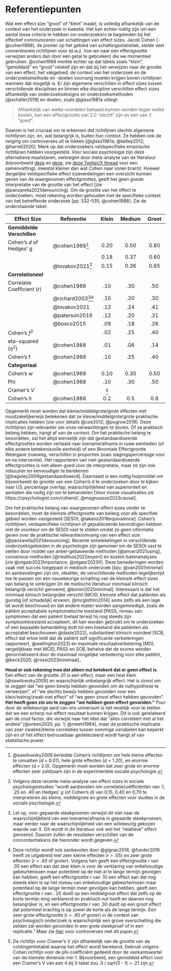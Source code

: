 # Referentiepunten

Wat een effect size "groot" of "klein" maakt, is volledig afhankelijk van de context van het onderzoek in kwestie. Het kan echter nuttig zijn om een aantal losse criteria te hebben om onderzoekers te begeleiden bij het effectief communiceren van schattingen van effect sizes. Jacob Cohen [-@cohen1988], de pionier op het gebied van schattingsstatistiek, stelde veel conventionele richtlijnen voor (d.w.z. hoe we naar een effectgrootte verwijzen anders dan door een getal te gebruiken) die we momenteel gebruiken. @cohen1988 merkte echter op dat labels zoals "klein", "gemiddeld" en "groot" relatief zijn en dat bij het verwijzen naar de grootte van een effect, het vakgebied, de context van het onderzoek en de onderzoeksmethode en -doelen voorrang moeten krijgen boven richtlijnen wanneer dat mogelijk is. Er zijn algemene verschillen in effect sizes tussen verschillende disciplines en binnen elke discipline verschillen effect sizes afhankelijk van onderzoeksdesigns en onderzoeksmethoden [@schäfer2019] en doelen; zoals @glass1981a uitlegt:


> Afhankelijk van welke voordelen behaald kunnen worden tegen welke kosten, kan een effectgrootte van 2,0 "slecht" zijn en een van .1 "goed".

Daarom is het cruciaal om te erkennen dat richtlijnen slechts algemene richtlijnen zijn, en, wat belangrijk is, buiten hun context. Ze hebben ook de neiging om controverses uit te lokken [@glass1981a; @kelley2012; @harrell2020]. Merk op dat onderzoekers veldspecifieke empirische richtlijnen hebben voorgesteld. Voor sociale psychologie zijn deze alternatieve maatstaven, verkregen door meta-analyse van de literatuur (bijvoorbeeld [deze](https://doi.org/10.1037/1089-2680.7.4.331) en [deze](https://doi.org/10.1016/j.paid.2016.06.069); zie [deze Twitter/X thread](https://twitter.com/cjsotomatic/status/1144701540839698432) voor een samenvatting), meestal kleiner dan wat Cohen naar voren bracht. Hoewel dergelijke veldspecifieke effect sizeverdelingen een overzicht kunnen geven van de waargenomen effectgroottes, geeft het geen goede interpretatie van de grootte van het effect [zie @panzarella2021denouncing]. Om de grootte van het effect te onderzoeken, moet rekening worden gehouden met de specifieke context van het betreffende onderzoek [pp. 532-535, @cohen1988]. Zie de onderstaande tabel:


| Effect Size                   | Referentie                                  |      Klein      | Medium | Groot |
|-----------------------|---------------|:----------:|:----------:|:----------:|
| **Gemiddelde Verschillen**            |   ||        |       |
| Cohen's $d$ of Hedges' $g$    | @cohen1988[^richtlijn-1]  |      0.20       |  0.50  | 0.80 |
|                               |                            |      0.18       |  0.37  | 0.60  |
|                               | @lovakov2021[^richtlijn-2]|    0.15  |  0.36  | 0.65  |
| **Correlationeel**             |       |                 |        |       |
| Correlatie Coefficient ($r$) | @cohen1988     |    .10       |  .30   |  .50  |
|      | @richard2003[^richtlijn-3][^richtlijn-4] | .10       |  .20   |  .30  |
|                               | @lovakov2021|       .12       |  .24   |  .41  |
|                               | @paterson2016 |     .12       |  .20   |  .31  |
|                               | @bosco2015  |       .09       |  .18   |  .26  |
| Cohen's $f^2$                 |             |       .02       |  .25   |  .40  |
| eta-squared ($\eta^2$)        | @cohen1988  |       .01       |  .06   |  .14  |
| Cohen's f                     | @cohen1988  |       .10       |  .25   |  .40  |
| **Categoriaal**               |             |                 |        |       |
| Cohen's $w$                   | @cohen1988  |      0.10       |  0.30  | 0.50  |
| Phi                           | @cohen1988  |       .10       |  .30   |  .50  |
| Cramer's $V$                  |             | [^richtlijn-5] |        |       |
| Cohen's $h$                   | @cohen1988  |       0.2       |  0.5   |  0.8  |

[^richtlijn-1]: @sawilowsky2009 bereidde Cohen's richtlijnen om hele kleine effecten te omvatten ($d$ = 0.01), hele grote effecten ($d$ = 1.20), en enorme effecten ($d$ = 2.0). Opgemerkt moet worden dat zeer grote en enorme effecten zeer zeldzaam zijn in de experimentele sociale psychologie.

[^richtlijn-2]: Volgens deze recente meta-analyse van effect sizes in sociale psychologiestudies "wordt aanbevolen om correlatiecoëfficiënten van .1, .25 en .40 en Hedges' $g$ (of Cohen's $d$) van 0,15, 0,40 en 0,70 te interpreteren als kleine, middelgrote en grote effecten voor studies in de sociale psychologie.

[^richtlijn-3]: Let op, voor gepaarde steekproeven verwijst dit niet naar de waarschijnlijkheid van een toename/afname in gepaarde steekproeven, maar eerder naar de waarschijnlijkheid van een willekeurig gekozen waarde van X. Dit wordt in de literatuur ook wel het "relatieve" effect genoemd. Daarom zullen de resultaten verschillen van de concordantiekans die hieronder wordt gegeven.

[^richtlijn-4]: Deze richtlijn wordt ook aanbevolen door @gignac2016. @funder2019 heeft ze uitgebreid met zeer kleine effecten ($r$ = .05) en zeer grote effecten ($r$ = .40 of groter). Volgens hen geeft een effectgrootte $r$ van .05 een effect aan dat zeer klein is voor de verklaring van enkelvoudige gebeurtenissen maar potentieel op de niet al te lange termijn gevolgen kan hebben, geeft een effectgrootte r van .10 een effect aan dat nog steeds klein is op het niveau van enkelvoudige gebeurtenissen maar potentieel op de lange termijn meer gevolgen kan hebben, geeft een effectgrootte $r$ van . 20 duidt op een middelgroot effect dat zelfs op de korte termijn enig verklarend en praktisch nut heeft en daarom nog belangrijker is, en een effectgrootte $r$ van .30 duidt op een groot effect dat potentieel krachtig is op zowel de korte als de lange termijn. Een zeer grote effectgrootte (r = .40 of groter) in de context van psychologisch onderzoek is waarschijnlijk een grove overschatting die zelden zal worden gevonden in een grote steekproef of in een replicatie." Maar zie [hier](https://twitter.com/aaronjfisher/status/1168252264600883200?s=20) voor controverses met dit paper.

[^richtlijn-5]: De richtlijn voor Cramer's V zijn afhankelijk van de grootte van de contingentietabel waarop het effect wordt berekend. Gebruik volgens Cohen richtlijn voor de phi-coëfficiënt gedeeld door de vierkantswortel van de kleinste dimensie min 1. Bijvoorbeeld, een gemiddeld effect voor een Cramer's V van een 4 bij 3 tabel zou .3 / sqrt(3 - 1) = .21 zijn.


Opgemerkt moet worden dat kleine/middelgrote/grote effecten niet noodzakelijkerwijs betekenen dat ze kleine/middelgrote/grote praktische implicaties hebben [zie voor details @coe2012; @pogrow2019]. Deze richtlijnen zijn relevanter om onze verwachtingen te sturen. Of ze praktisch belang hebben, hangt af van de context. Om het praktische belang te beoordelen, zal het altijd wenselijk zijn dat gestandaardiseerde effectgroottes worden vertaald naar toename/afname in ruwe eenheden (of elke andere betekenisvolle eenheid) of een Binomiale Effectgrootte Weergave (ruwweg, verschillen in proporties zoals slagingspercentage voor en na interventie). Het rapporteren van niet-gestandaardiseerde effectgroottes is niet alleen goed voor de interpretatie, maar ze zijn ook robuuster en eenvoudiger te berekenen [@baguley2009gestandaardiseerd]. Daarnaast is een nuttig hulpmiddel om bijvoorbeeld de grootte van een Cohen's d te onderzoeken door te kijken naar U3, percentage overlap, waarschijnlijkheid van superioriteit en aantallen die nodig zijn om te behandelen [Voor mooie visualisaties zie https://rpsychologist.com/cohend/, @magnusson2023causal].


Om het praktische belang van waargenomen effect sizes verder te beoordelen, moet de kleinste effectgrootte van belang voor elk specifiek gebied worden vastgesteld [SESOI, @lakens2018equivalence]. Cohen's richtlijnen, veldspecifieke richtlijnen of gepubliceerde bevindingen hebben niet de voorkeur om de SESOI vast te stellen omdat ze geen informatie geven over de praktische relevantie/omvang van een effect size [@panzarella2021denouncing]. Recente ontwikkelingen in verschillende onderzoeksgebieden in de psychologie zijn genomen om de SESOI vast te stellen door middel van anker-gebaseerde methoden [@anvari2021using], consensus-methoden [@riesthuis2022expert] en kosten-batenanalyses [zie @otgaar2022importance; @otgaar2023if]. Deze benaderingen worden vaak met succes toegepast in medisch onderzoek [bijv. @van2001minimal] en aanbevelingen zijn om, idealiter, de verschillende methoden tegelijkertijd toe te passen om een nauwkeurige schatting van de kleinste effect sizes van belang te verkrijgen [in de medische literatuur minimaal klinisch belangrijk verschil genoemd, @bonini2020minimal]. Interessant is dat het minimaal klinisch belangrijke verschil [MCID, kleinste effect dat patiënten als gunstig [of schadelijk] ervaren, @mcglothlin2014] soms zelfs als een lage lat wordt beschouwd en dat andere maten worden aangemoedigd, zoals de patiënt acceptabele symptomatische toestand [PASS, niveau van symptomen dat een patiënt toelaat terwijl hij nog steeds zijn symptoomtoestand accepteert, dit kan worden gebruikt om te onderzoeken of een bepaalde behandeling leidt tot een toestand die patiënten als acceptabel beschouwen @daste2022], substantieel klinisch voordeel [SCB, effect dat ertoe leidt dat de patiënt zelf significante verbeteringen rapporteert, @wellington2023] en maximale resultaatverbetering [MOI, vergelijkbaar met MCID, PASS en SCB, behalve dat de scores worden genormaliseerd door de maximaal mogelijke verbetering voor elke patiënt, @beck2020; @rossi2023minimaal]..


**Houd er ook rekening mee dat alleen nul betekent dat er geen effect is**. Een effect van de grootte .01 is een effect, maar een heel klein [@sawilowsky2009] en waarschijnlijk onbelangrijk effect. Het is zinvol om te zeggen dat "we geen bewijs hebben gevonden om de nulhypothese te verwerpen", of "we slechts bewijs hebben gevonden voor een klein/weinig/zwak-niet effect" of "we geen zinvol effect hebben gevonden". **Het heeft geen zin om te zeggen "we hebben geen effect gevonden."** Puur door de willekeurige aard van ons universum is het moeilijk voor te stellen dat we een scherp nul-effect resultaat kunnen krijgen. Dit is ook gerelateerd aan de crud factor, die verwijst naar het idee dat "alles correleert met al het andere" [@orben2020, pp. 1; @meehl1984], maar de praktische implicatie van zeer zwakke/kleine correlaties tussen sommige variabelen kan beperkt zijn en of het effect betrouwbaar gedetecteerd wordt hangt af van statistische power.



